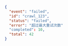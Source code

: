 ```json
{
  "event": "failed",
  "id": "crawl_123",
  "status": "failed",
  "error": "超过最大重试次数"
  "completed": 10,
  "total": 42
}
```
